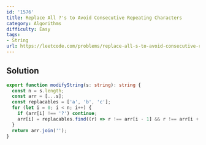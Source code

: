 ```yaml
---
id: '1576'
title: Replace All ?'s to Avoid Consecutive Repeating Characters
category: Algorithms
difficulty: Easy
tags:
- String
url: https://leetcode.com/problems/replace-all-s-to-avoid-consecutive-repeating-characters
---
```


## Solution

```typescript filename="solution.ts" copy
export function modifyString(s: string): string {
  const n = s.length;
  const arr = [...s];
  const replacables = ['a', 'b', 'c'];
  for (let i = 0; i < n; i++) {
    if (arr[i] !== '?') continue;
    arr[i] = replacables.find((r) => r !== arr[i - 1] && r !== arr[i + 1])!;
  }
  return arr.join('');
}
```

